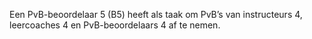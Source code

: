 Een PvB-beoordelaar 5 (B5) heeft als taak om PvB’s van instructeurs 4,
leercoaches 4 en PvB-beoordelaars 4 af te nemen.

